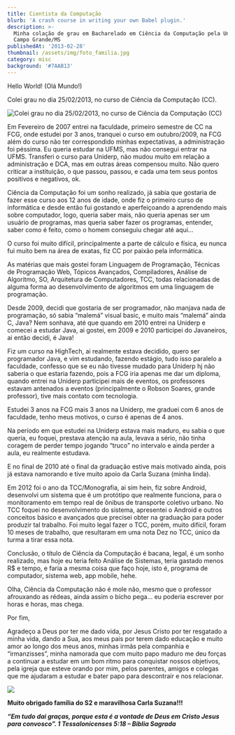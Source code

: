 ```yaml
---
title: Cientista da Computação
blurb: 'A crash course in writing your own Babel plugin.'
description: >-
  Minha colação de grau em Bacharelado em Ciência da Computação pela Uniderp em
  Campo Grande/MS
publishedAt: '2013-02-28'
thumbnail: /assets/img/foto_familia.jpg
category: misc
background: '#7AAB13'
---
```

Hello World! (Olá Mundo!)

Colei grau no dia 25/02/2013, no curso de Ciência da Computação (CC).

![Colei grau no dia 25/02/2013, no curso de Ciência da Computação (CC)](/assets/img/foto_familia.jpg)

Em Fevereiro de 2007 entrei na faculdade, primeiro semestre de CC na FCG, onde estudei por 3 anos, tranquei o curso em outubro/2009, na FCG além do curso não ter correspondido minhas expectativas, a administração foi péssima. Eu queria estudar na UFMS, mas não consegui entrar na UFMS. Transferi o curso para Uniderp, não mudou muito em relação a administração e DCA, mas em outras áreas compensou muito. Não quero criticar a instituição, o que passou, passou, e cada uma tem seus pontos positivos e negativos, ok.

Ciência da Computação foi um sonho realizado, já sabia que gostaria de fazer esse curso aos 12  anos de idade, onde fiz o primeiro curso de informática e desde então fui gostando e aperfeiçoando a aprendendo mais sobre computador, logo, queria saber mais, não queria apenas ser um usuário de programas, mas queria saber fazer os programas, entender, saber como é feito, como o homem conseguiu chegar até aqui…

O curso foi muito difícil, principalmente a parte de cálculo e física, eu nunca fui muito bem na área de exatas, fiz CC por paixão pela informática.

As matérias que mais gostei foram Linguagem de Programação, Técnicas de Programação Web, Tópicos Avançados, Compiladores, Análise de Algoritmo, SO, Arquitetura de Computadores, TCC, todas relacionadas de alguma forma ao desenvolvimento de algoritmos em uma linguagem de programação.

Desde 2009, decidi que gostaria de ser programador, não manjava nada de programação, só sabia “malemá” visual basic, e muito mais “malemá” ainda C, Java? Nem sonhava, até que quando em 2010 entrei na Uniderp e comecei a estudar Java, ai gostei, em 2009 e 2010 participei do Javaneiros, ai então decidi, é Java!

Fiz um curso na HighTech, ai realmente estava decidido, quero ser programador Java, e vim estudando, fazendo estágio, tudo isso paralelo a faculdade, confesso que se eu não tivesse mudado para Uniderp hj não saberia o que estaria fazendo, pois a FCG iria apenas me dar um diploma, quando entrei na Uniderp participei mais de eventos, os professores estavam antenados a eventos (principalmente o Robson Soares, grande professor), tive mais contato com tecnologia.

Estudei 3 anos na FCG mais 3 anos na Uniderp, me graduei com 6 anos de faculdade, tenho meus motivos, o curso é apenas de 4 anos.

Na período em que estudei na Uniderp estava mais maduro, eu sabia o que queria, eu foquei, prestava atenção na aula, levava a sério, não tinha coragem de perder tempo jogando “truco” no intervalo e ainda perder a aula, eu realmente estudava.

E no final de 2010 até o final da graduação estive mais motivado ainda, pois já estava namorando e tive muito apoio da Carla Suzana (minha linda).

Em 2012 foi o ano da TCC/Monografia, ai sim hein, fiz sobre Android, desenvolvi um sistema que é um protótipo que realmente funciona, para o monitoramento em tempo real de ônibus de transporte coletivo urbano. No TCC foquei no desenvolvimento do sistema, apresentei o Android e outros conceitos básico e avançados que precisei obter na graduação para poder produzir tal trabalho. Foi muito legal fazer o TCC, porém, muito difícil, foram 10 meses de trabalho, que resultaram em uma nota Dez no TCC, único da turma a tirar essa nota.

Conclusão, o título de Ciência da Computação é bacana, legal, é um sonho realizado, mas hoje eu teria feito Análise de Sistemas, teria gastado menos R$ e tempo,  e faria a mesma coisa que faço hoje, isto é, programa de computador, sistema web, app mobile, hehe.

Olha, Ciência da Computação não é mole não, mesmo que o professor afrouxando as rédeas, ainda assim o bicho pega… eu poderia escrever por horas e horas, mas chega.

Por fim,

Agradeço a Deus por ter me dado vida, por Jesus Cristo por ter resgatado a minha vida, dando a Sua, aos meus pais por terem dado educação e muito amor ao longo dos meus anos, minhas irmãs pela companhia e “irmanzisses”, minha namorada que com muito papo maduro me deu forças a continuar a estudar em um bom ritmo para conquistar nossos objetivos, pela igreja que esteve orando por mim, pelos parentes, amigos e colegas que me ajudaram a estudar e bater papo para descontrair e nos relacionar.

![](/assets/img/cartaz-tg-formatura.jpg)

**Muito obrigado família do S2 e maravilhosa Carla Suzana!!!**

_**“Em tudo dai graças, porque esta é a vontade de Deus em Cristo Jesus para convosco”. 1 Tessalonicenses 5:18 – Biblia Sagrada**_
